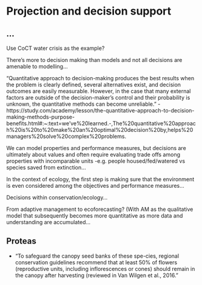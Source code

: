 # Projection and decision support {#decisions}

## ...

Use CoCT water crisis as the example?

There’s more to decision making than models and not all decisions are amenable to modelling...

"Quantitative approach to decision-making produces the best results when the problem is clearly defined, several alternatives exist, and decision outcomes are easily measurable. However, in the case that many external factors are outside of the decision-maker's control and their probability is unknown, the quantitative methods can become unreliable." - https://study.com/academy/lesson/the-quantitative-approach-to-decision-making-methods-purpose-benefits.html#:~:text=we've%20learned.-,The%20quantitative%20approach%20is%20to%20make%20an%20optimal%20decision%20by,helps%20managers%20solve%20complex%20problems. 

We can model properties and performance measures, but decisions are ultimately about values and often require evaluating trade offs among properties with incomparable units -e.g. people housed/fed/watered vs species saved from extinction…

In the context of ecology, the first step is making sure that the environment is even considered among the objectives and performance measures…

Decisions within conservation/ecology…

From adaptive management to ecoforecasting? (With AM as the qualitative model that subsequently becomes more quantitative as more data and understanding are accumulated…


## Proteas

- "To safeguard the canopy seed banks of these spe-cies, regional conservation guidelines recommend that at least 50% of flowers (reproductive units, including inflorescences or cones) should remain in the canopy after harvesting (reviewed in Van Wilgen et  al.,   2016."

